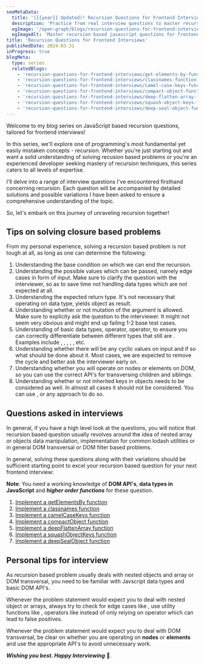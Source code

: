 ```yaml
---
seoMetaData:
  title: '({{year}} Updated)! Recursion Questions for Frontend Interviews'
  description: 'Practice from real interview questions to master recursion based challenges for your next frontend interview in {{year}} '
  ogImage: '/open-graph/blogs/recursion-questions-for-frontend-interviews.webp'
  ogImageAlt: 'Master recursion based javascript questions for frontend Interviews in {{year}}'
title: 'Recursion Questions for Frontend Interviews'
publishedDate: 2024-03-31
inProgress: true
blogMeta:
  type: series
  relatedBlogs:
    - 'recursion-questions-for-frontend-interviews/get-elements-by-function'
    - 'recursion-questions-for-frontend-interviews/classnames-function'
    - 'recursion-questions-for-frontend-interviews/camel-case-keys-function'
    - 'recursion-questions-for-frontend-interviews/compact-object-function'
    - 'recursion-questions-for-frontend-interviews/deep-flatten-array-function'
    - 'recursion-questions-for-frontend-interviews/squash-object-keys-function'
    - 'recursion-questions-for-frontend-interviews/deep-seal-object-function'
---
```


Welcome to my blog series on JavaScript based recursion questions, tailored for frontend interviews!

In this series, we'll explore one of programming's most fundamental yet easily mistaken concepts - recursion. Whether you're just starting out and want a solid understanding of solving recusion based problems or you're an experienced developer seeking mastery of recursion techniques, this series caters to all levels of expertise.

I'll delve into a range of interview questions I've encountered firsthand concerning recursion. Each question will be accompanied by detailed solutions and possible variations I have been asked to ensure a comprehensive understanding of the topic.

So, let's embark on this journey of unraveling recursion together!

## Tips on solving closure based problems

From my personal experience, solving a recursion based problem is not tough at all, as long as one can determine the following:

1. Understanding the base condition on which we can end the recursion.
1. Understanding the possible values which can be passed, namely edge cases in form of <InlineCode code="null"/> input. Make sure to clarify the question with the interviewer, so as to save time not handling data types which are not expected at all.
1. Understanding the expected return type. It's not necessary that operating on <InlineCode code="'object'"/> data type, yields object as result.
1. Understanding whether or not mutation of the argument is allowed. Make sure to explicity ask the question to the interviewer. It might not seem very obvious and might end up failing 1-2 base test cases.
1. Understanding of basic data types, <InlineCode code="typeof"/> operator, <InlineCode code="instanceOf"/> operator, to ensure you can correctly differentiate between different types that still are <InlineCode code="'objects'"/>. Examples include <InlineCode code="arrays"/>, <InlineCode code="maps"/>, <InlineCode code="sets"/>, <InlineCode code="objects"/>, <InlineCode code="dates"/>, <InlineCode code="null"/> etc.
1. Understanding whether there will be any cyclic values on input and if so what should be done about it. Most cases, we are expected to remove the cycle and better ask the interviewer early on.
1. Understanding whether you will operate on nodes or elements on DOM, so you can use the correct API's for transversing children and siblings.
1. Understanding whether or not inherited keys in objects needs to be considered as well. In almost all cases it should not be considered. You can use <InlineCode code="Object.hasOwn()"/>, <InlineCode code="object.hasOwnProperty()"/> or any approach to do so.

## Questions asked in interviews

In general, if you have a high level look at the questions, you will notice that recursion based question usually revolves around the idea of nested array or objects data manipulation, implementation for common lodash utilities or in general DOM transversal or DOM filter based problems.

In general, solving these questions along with their variations should be sufficient starting point to excel your recursion based question for your next frontend interview:

**Note**: You need a working knowledge of **DOM API's**, **data types in JavaScript** and **_higher order functions_** for these question.

1. [Implement a getElementsBy function](/blog/recursion-questions-for-frontend-interviews/get-elements-by-function/ 'Implement a getElementsBy function using recursion')
1. [Implement a classnames function](/blog/recursion-questions-for-frontend-interviews/classnames-function/ 'Implement a classnames function using recursion')
1. [Implement a camelCaseKeys function](/blog/recursion-questions-for-frontend-interviews/camel-case-keys-function/ 'Implement a camelCaseKeys function using recursion')
1. [Implement a compactObject function](/blog/recursion-questions-for-frontend-interviews/compact-object-function/ 'Implement a compactObject function using recursion')
1. [Implement a deepFlattenArray function](/blog/recursion-questions-for-frontend-interviews/deep-flatten-array-function/ 'Implement a deepFlattenArray function using recursion')
1. [Implement a squashObjectKeys function](/blog/recursion-questions-for-frontend-interviews/squash-object-keys-function/ 'Implement a squashObjectKeys function using recursion')
1. [Implement a deepSealObject function](/blog/recursion-questions-for-frontend-interviews/deep-seal-object-function/ 'Implement a deepSealObject function using recursion')

## Personal tips for interview

As recursion based problem usually deals with nested objects and array or DOM transversal, you need to be familiar with Javscript data types and basic DOM API's.

Whenever the problem statement would expect you to deal with nested object or arrays, always try to check for edge cases like <InlineCode code="null" />, use utility functions like <InlineCode code="Array.isArray()" /> , operators like <InlineCode code="instanceOf" />instead of only relying on <InlineCode code="typeof" /> operator which can lead to false positives.

Whenever the problem statement would expect you to deal with DOM transversal, be clear on whether you are operating on **nodes** or **elements** and use the appropriate API's to avoid unnecessary work.

**_Wishing you best. Happy Interviewing_** 🫡.
